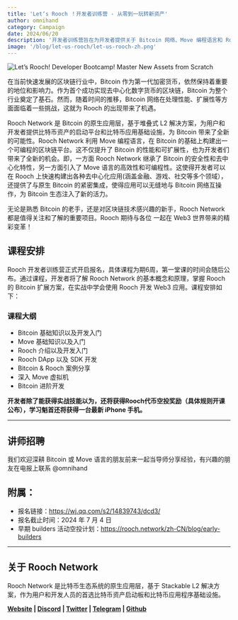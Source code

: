```yaml
---
title: 'Let‘s Rooch ！开发者训练营 - 从零到一玩转新资产'
author: omnihand
category: Campaign
date: 2024/06/20
description: '开发者训练营旨在为开发者提供关于 Bitcoin 网络、Move 编程语言和 Rooch Network 的基本信息，帮助开发者更顺利地在这些相关生态系统上构建应用。除了能获得实战技能外，参与者还将获得 Rooch 代币空投奖励。'
image: '/blog/let-us-rooch/let-us-rooch-zh.png'
---
```



<PostHeader />

![](/blog/let-us-rooch/let-us-rooch-zh.png 'Let’s Rooch! Developer Bootcamp! Master New Assets from Scratch')

在当前快速发展的区块链行业中，Bitcoin 作为第一代加密货币，依然保持着重要的地位和影响力。作为首个成功实现去中心化数字货币的区块链，Bitcoin 为整个行业奠定了基石。然而，随着时间的推移，Bitcoin 网络在处理性能、扩展性等方面面临着一些挑战，这就为 Rooch 的出现带来了机遇。

Rooch Network 是 Bitcoin 的原生应用层，基于堆叠式 L2 解决方案，为用户和开发者提供比特币资产的启动平台和比特币应用基础设施，为 Bitcoin 带来了全新的可能性。Rooch Network 利用 Move 编程语言，在 Bitcoin 的基础上构建出一个可编程的区块链平台。这不仅提升了 Bitcoin 的性能和可扩展性，也为开发者们带来了全新的机会。即，一方面 Rooch Network 继承了 Bitcoin 的安全性和去中心化特性，另一方面引入了 Move 语言的高效性和可编程性。这使得开发者可以在 Rooch 上快速构建出各种去中心化应用(涵盖金融、游戏、社交等多个领域），还提供了与原生 Bitcoin 的紧密集成，使得应用可以无缝地与 Bitcoin 网络互操作，为 Bitcoin 生态注入了新的活力。

无论是熟悉 Bitcoin 的老手，还是对区块链技术感兴趣的新手，Rooch Network 都是值得关注和了解的重要项目。Rooch 期待与各位 一起在 Web3 世界带来的精彩变革！

## 课程安排

Rooch 开发者训练营正式开启报名，具体课程为期6周，第一堂课的时间会随后公布。通过课程，开发者将了解 Rooch Network 的基本概念和原理，掌握 Rooch 的 Bitcoin 扩展方案，在实战中学会使用 Rooch 开发 Web3 应用。课程安排如下：

### 课程大纲

- Bitcoin 基础知识以及开发入门
- Move 基础知识以及入门
- Rooch 介绍以及开发入门
- Rooch DApp 以及 SDK 开发
- Bitcoin & Rooch 案例分享
- 深入 Move 虚拟机
- Bitcoin 进阶开发

**开发者除了能获得实战技能以为，还将获得Rooch代币空投奖励（具体规则开课公布），学习魁首还将获得一台最新 iPhone 手机。**

---

## 讲师招聘

我们欢迎深耕 Bitcoin 或 Move 语言的朋友前来一起当导师分享经验，有兴趣的朋友在电报上联系 @omnihand

## 附属：

- 报名链接：https://wj.qq.com/s2/14839743/dcd3/
- 报名截止时间：2024 年 7 月 4 日
- 早期 builders 活动空投计划：https://rooch.network/zh-CN/blog/early-builders

---

## 关于 Rooch Network

Rooch Network 是比特币生态系统的原生应用层，基于 Stackable L2 解决方案，作为用户和开发人员的首选比特币资产启动板和比特币应用程序基础设施。

**[Website](https://rooch.network/) | [Discord](https://discord.com/invite/rooch) | [Twitter](https://x.com/RoochNetwork) | [Telegram](https://t.me/roochnetwork) | [Github](https://github.com/rooch-network/)**
